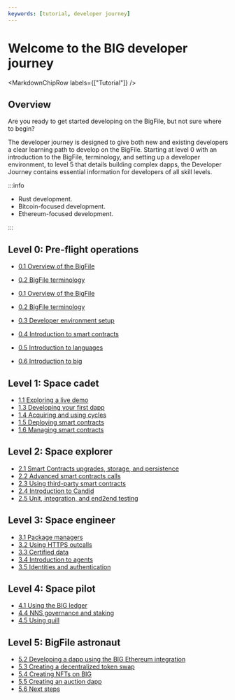 ```yaml
---
keywords: [tutorial, developer journey]
---
```



# Welcome to the BIG developer journey

<MarkdownChipRow labels={["Tutorial"]} />

## Overview

Are you ready to get started developing on the BigFile, but not sure where to begin? 

The developer journey is designed to give both new and existing developers a clear learning path to develop on the BigFile. Starting at level 0 with an introduction to the BigFile, terminology, and setting up a developer environment, to level 5 that details building complex dapps, the Developer Journey contains essential information for developers of all skill levels. 


:::info

- Rust development.
- Bitcoin-focused development.
- Ethereum-focused development.

:::

## Level 0: Pre-flight operations


- [0.1 Overview of the BigFile](/docs/current/tutorials/developer-journey/level-0/big-overview )
- [0.2 BigFile terminology](/docs/current/tutorials/developer-journey/level-0/big-terms )
- [0.1 Overview of the BigFile](/docs/current/tutorials/developer-journey/level-0/big-overview )
- [0.2 BigFile terminology](/docs/current/tutorials/developer-journey/level-0/big-terms )

- [0.3 Developer environment setup](/docs/current/tutorials/developer-journey/level-0/dev-env )
- [0.4 Introduction to smart contracts](/docs/current/tutorials/developer-journey/level-0/intro-smartcontracts )
- [0.5 Introduction to languages](/docs/current/tutorials/developer-journey/level-0/intro-languages )
- [0.6 Introduction to big](/docs/current/tutorials/developer-journey/level-0/intro-big )

## Level 1: Space cadet

- [1.1 Exploring a live demo](/docs/current/tutorials/developer-journey/level-1/1.1-live-demo )
- [1.3 Developing your first dapp](/docs/current/tutorials/developer-journey/level-1/1.3-first-dapp )
- [1.4 Acquiring and using cycles](/docs/current/tutorials/developer-journey/level-1/1.4-using-cycles )
- [1.5 Deploying smart contracts](/docs/current/tutorials/developer-journey/level-1/1.5-deploying-smartcontracts )
- [1.6 Managing smart contracts](/docs/current/tutorials/developer-journey/level-1/1.6-managing-smartcontracts )


## Level 2: Space explorer

- [2.1 Smart Contracts upgrades, storage, and persistence](/docs/current/tutorials/developer-journey/level-2/2.1-storage-persistence )
- [2.2 Advanced smart contracts calls](/docs/current/tutorials/developer-journey/level-2/2.2-advanced-smartcontracts-calls )
- [2.3 Using third-party smart contracts](/docs/current/tutorials/developer-journey/level-2/2.3-third-party-smartcontracts )
- [2.4 Introduction to Candid](/docs/current/tutorials/developer-journey/level-2/2.4-intro-candid )
- [2.5 Unit, integration, and end2end testing](/docs/current/tutorials/developer-journey/level-2/2.5-unit-testing )


## Level 3: Space engineer 

- [3.1 Package managers](/docs/current/tutorials/developer-journey/level-3/3.1-package-managers )
- [3.2 Using HTTPS outcalls](/docs/current/tutorials/developer-journey/level-3/3.2-https-outcalls )
- [3.3 Certified data](/docs/current/tutorials/developer-journey/level-3/3.3-certified-data )
- [3.4 Introduction to agents](/docs/current/tutorials/developer-journey/level-3/3.4-intro-to-agents )
- [3.5 Identities and authentication](/docs/current/tutorials/developer-journey/level-3/3.5-identities-and-auth )

## Level 4: Space pilot

- [4.1 Using the BIG ledger](/docs/current/tutorials/developer-journey/level-4/4.1-big-ledger )
- [4.4 NNS governance and staking](/docs/current/tutorials/developer-journey/level-4/4.4-nns-governance )
- [4.5 Using quill](/docs/current/tutorials/developer-journey/level-4/4.5-using-quill )

## Level 5: BigFile astronaut 

- [5.2 Developing a dapp using the BIG Ethereum integration](/docs/current/tutorials/developer-journey/level-5/5.1-BIG-ETH-tutorial )
- [5.3 Creating a decentralized token swap](/docs/current/tutorials/developer-journey/level-5/5.2-token-swap-tutorial )
- [5.4 Creating NFTs on BIG](/docs/current/tutorials/developer-journey/level-5/5.3-NFT-tutorial )
- [5.5 Creating an auction dapp](/docs/current/tutorials/developer-journey/level-5/5.4-auction-tutorial )
- [5.6 Next steps](/docs/current/tutorials/developer-journey/level-5/5.5-next-steps )
